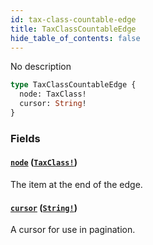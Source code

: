 ```yaml
---
id: tax-class-countable-edge
title: TaxClassCountableEdge
hide_table_of_contents: false
---
```


No description

```graphql
type TaxClassCountableEdge {
  node: TaxClass!
  cursor: String!
}
```

### Fields

#### [`node`](#) ([`TaxClass!`](../../../developer/api-reference/objects/tax-class))

The item at the end of the edge.

#### [`cursor`](#) ([`String!`](../../../developer/api-reference/scalars/string))

A cursor for use in pagination.
